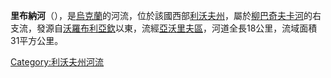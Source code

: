 '''里布納河'''（{{lang-uk|Рибна}}），是[[烏克蘭|烏克蘭]]的河流，位於該國西部[[利沃夫州|利沃夫州]]，屬於[[柳巴奇夫卡河|柳巴奇夫卡河]]的右支流，發源自[[沃羅布利亞欽|沃羅布利亞欽]]以東，流經[[亞沃里夫區|亞沃里夫區]]，河道全長18公里，流域面積31平方公里。

{{DEFAULTSORT:Рибна}}
[[Category:利沃夫州河流|Category:利沃夫州河流]]


{{Ukraine-river-stub}}
